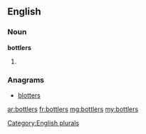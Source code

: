 ==English==

===Noun===
'''bottlers'''

# {{plural of|[[bottler]]}}

===Anagrams===
* [[blotters#English|blotters]]

[[Category:English plurals]]

[[ar:bottlers]]
[[fr:bottlers]]
[[mg:bottlers]]
[[my:bottlers]]